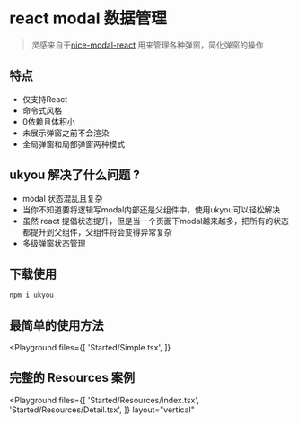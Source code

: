 
# react modal 数据管理

> 灵感来自于[nice-modal-react](https://github.com/ebay/nice-modal-react) 用来管理各种弹窗，简化弹窗的操作

## 特点

- 仅支持React
- 命令式风格
- 0依赖且体积小
- 未展示弹窗之前不会渲染
- 全局弹窗和局部弹窗两种模式

## ukyou 解决了什么问题 ?

- modal 状态混乱且复杂
- 当你不知道要将逻辑写modal内部还是父组件中，使用ukyou可以轻松解决
- 虽然 react 提倡状态提升，但是当一个页面下modal越来越多，把所有的状态都提升到父组件，父组件将会变得异常复杂
- 多级弹窗状态管理

## 下载使用

```bash
npm i ukyou
```

## 最简单的使用方法

<Playground
  files={[
    'Started/Simple.tsx',
  ]}
>
  <Simple/>
</Playground>

## 完整的 Resources 案例

<Playground
  files={[
    'Started/Resources/index.tsx',
    'Started/Resources/Detail.tsx',
  ]}
  layout="vertical"
>
  <Resources/>
</Playground>
